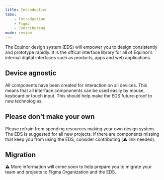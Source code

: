 ---
title: Introduction
tabs:
    - Introduction
    - Figma
    - Contributing
mode: review
---

The Equinor design system (EDS) will empower you to design consistently and prototype rapidly.
It is the offical interface library for all of Equinor’s internal digital interfaces such as products, apps and web applications.


## Device agnostic

All components have been created for interaction on all devices. This means that all interface compnonents can be used easily by mouse, keyboard or touch input.
This should help make the EDS future-proof to new technologies.


## Please don't make your own

Please refrain from spending resources making your own design system.
The EDS is suggested for all new projects.
If there are components missing that keep you from using the EDS, consider contributing (:warning: link needed).


## Migration

:warning: More information will come soon to help prepare you to migrate your team and projects to Figma Organization and the EDS.
